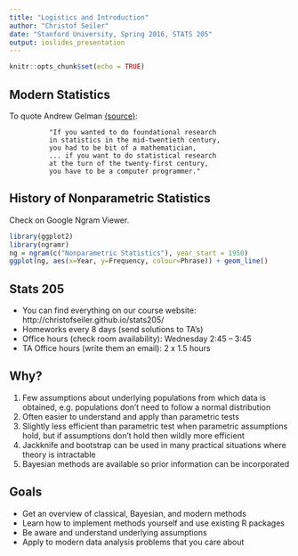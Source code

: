 ```yaml
---
title: "Logistics and Introduction"
author: "Christof Seiler"
date: "Stanford University, Spring 2016, STATS 205"
output: ioslides_presentation
---
```


```r
knitr::opts_chunk$set(echo = TRUE)
```

## Modern Statistics

To quote Andrew Gelman [(source)](http://arxiv.org/pdf/1001.2968.pdf):

```
          "If you wanted to do foundational research 
          in statistics in the mid-twentieth century, 
          you had to be bit of a mathematician, 
          ... if you want to do statistical research 
          at the turn of the twenty-first century, 
          you have to be a computer programmer."
```

## History of Nonparametric Statistics

Check on Google Ngram Viewer.

```r
library(ggplot2)
library(ngramr)
ng = ngram(c("Nonparametric Statistics"), year_start = 1950)
ggplot(ng, aes(x=Year, y=Frequency, colour=Phrase)) + geom_line()
```

## Stats 205

* You can find everything on our course website: http://christofseiler.github.io/stats205/
* Homeworks every 8 days (send solutions to TA's)
* Office hours (check room availability): Wednesday 2:45 -- 3:45
* TA Office hours (write them an email): 2 x 1.5 hours

## Why?

1. Few assumptions about underlying populations from which data is obtained, e.g. populations don't need to follow a normal distribution
2. Often easier to understand and apply than parametric tests
3. Slightly less efficient than parametric test when parametric assumptions hold, but if assumptions don't hold then wildly more efficient
4. Jackknife and bootstrap can be used in many practical situations where theory is intractable
5. Bayesian methods are available so prior information can be incorporated

## Goals

* Get an overview of classical, Bayesian, and modern methods
* Learn how to implement methods yourself and use existing R packages
* Be aware and understand underlying assumptions
* Apply to modern data analysis problems that you care about

